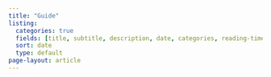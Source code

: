 ```yaml
---
title: "Guide"
listing:
  categories: true
  fields: [title, subtitle, description, date, categories, reading-time]
  sort: date
  type: default
page-layout: article
---
```

